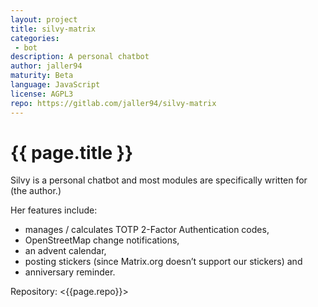 ```yaml
---
layout: project
title: silvy-matrix
categories: 
 - bot
description: A personal chatbot
author: jaller94
maturity: Beta
language: JavaScript
license: AGPL3
repo: https://gitlab.com/jaller94/silvy-matrix
---
```


# {{ page.title }}
Silvy is a personal chatbot and most modules are specifically written for (the author.)

Her features include:

* manages / calculates TOTP 2-Factor Authentication codes,
* OpenStreetMap change notifications,
* an advent calendar,
* posting stickers (since Matrix.org doesn’t support our stickers) and
* anniversary reminder.

Repository: <{{page.repo}}>
